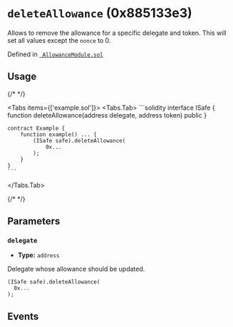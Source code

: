 
<LegacyCallout />

# `deleteAllowance` (0x885133e3)



Allows to remove the allowance for a specific delegate and token. This will set all values except the `nonce` to 0.




Defined in [` AllowanceModule.sol`](https://github.com/safe-global/safe-modules/tree/allowance/v0.1.1/modules/allowances/contracts/AllowanceModule.sol#L133)


## Usage

{/* <!-- vale off --> */}

<Tabs items={['example.sol']}>
  <Tabs.Tab>
    ```solidity
    interface ISafe {
        function deleteAllowance(address delegate, address token) public
    }

    contract Example {
        function example() ... {
            (ISafe safe).deleteAllowance(
                0x...
            );
        }
    }
    ```
  </Tabs.Tab>
</Tabs>

{/* <!-- vale on --> */}



## Parameters

### `delegate`

  - **Type:** `address`

  Delegate whose allowance should be updated.

  ```solidity focus=2
  (ISafe safe).deleteAllowance(
    0x...
  );
  ```




## Events

<DeleteAllowance />

